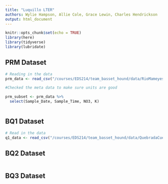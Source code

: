 ```yaml
---
title: "Luquillo LTER"
authors: Wylie Hampson, Allie Cole, Grace Lewin, Charles Hendrickson
output: html_document
---
```


```r
knitr::opts_chunk$set(echo = TRUE)
library(here)
library(tidyverse)
library(lubridate)
```

## PRM Dataset

```r
# Reading in the data
prm_data <- read_csv("/courses/EDS214/team_basset_hound/data/RioMameyesPuenteRoto.csv", na = "-9999")

#Checked the meta data to make sure units are good 

prm_subset <- prm_data %>% 
  select(Sample_Date, Sample_Time, NO3, K)



```

## BQ1 Dataset

```r
# Read in the data
q1_data <- read_csv("/courses/EDS214/team_basset_hound/data/QuebradaCuenca1-Bisley.csv", na = "-9999")
```

## BQ2 Dataset

```r

```

## BQ3 Dataset

```r

```

